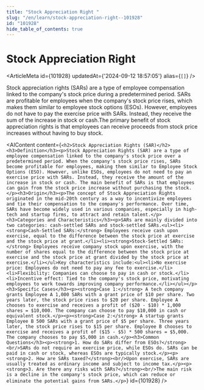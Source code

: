 ```yaml
---
title: "Stock Appreciation Right "
slug: "/en/learn/stock-appreciation-right--101928"
id: "101928"
hide_table_of_contents: true
---
```



# Stock Appreciation Right 

<ArticleMeta id={101928} updatedAt={'2024-09-12 18:57:05'} alias={`[]`} />
<div className='border-solid border-b border-t-0 my-4 border-[var(--ifm-color-gray-300)]' />

Stock appreciation rights (SARs) are a type of employee compensation linked to the company's stock price during a predetermined period. SARs are profitable for employees when the company's stock price rises, which makes them similar to employee stock options (ESOs). However, employees do not have to pay the exercise price with SARs. Instead, they receive the sum of the increase in stock or cash.The primary benefit of stock appreciation rights is that employees can receive proceeds from stock price increases without having to buy stock.

<AIContent content={`<h2>Stock Appreciation Rights (SAR)</h2><h3>Definition</h3><p>Stock Appreciation Rights (SAR) are a type of employee compensation linked to the company's stock price over a predetermined period. When the company's stock price rises, SARs become profitable for employees, making them similar to Employee Stock Options (ESO). However, unlike ESOs, employees do not need to pay an exercise price with SARs. Instead, they receive the amount of the increase in stock or cash. The main benefit of SARs is that employees can gain from the stock price increase without purchasing the stock.</p><h3>Origin</h3><p>The concept of Stock Appreciation Rights originated in the mid-20th century as a way to incentivize employees and tie their compensation to the company's performance. Over time, SARs have become widely used in various companies, especially in high-tech and startup firms, to attract and retain talent.</p><h3>Categories and Characteristics</h3><p>SARs are mainly divided into two categories: cash-settled SARs and stock-settled SARs.<ul><li><strong>Cash-Settled SARs:</strong> Employees receive cash upon exercise, equal to the difference between the stock price at exercise and the stock price at grant.</li><li><strong>Stock-Settled SARs:</strong> Employees receive company stock upon exercise, with the number of shares equal to the difference between the stock price at exercise and the stock price at grant divided by the stock price at exercise.</li></ul>Key characteristics include:<ul><li>No exercise price: Employees do not need to pay any fee to exercise.</li><li>Flexibility: Companies can choose to pay in cash or stock.</li><li>Incentive effect: Tied to the company's stock price, motivating employees to work towards improving company performance.</li></ul></p><h3>Specific Cases</h3><p><strong>Case 1:</strong> A tech company grants Employee A 1,000 SARs with a grant price of $10 per share. Two years later, the stock price rises to $20 per share. Employee A chooses to exercise and receives a profit of ($20 - $10) * 1,000 shares = $10,000. The company can choose to pay $10,000 in cash or equivalent stock.</p><p><strong>Case 2:</strong> A startup grants Employee B 500 SARs with a grant price of $5 per share. Three years later, the stock price rises to $15 per share. Employee B chooses to exercise and receives a profit of ($15 - $5) * 500 shares = $5,000. The company chooses to pay $5,000 in cash.</p><h3>Common Questions</h3><p><strong>1. How do SARs differ from ESOs?</strong><br/>SARs do not require an exercise price, while ESOs do. SARs can be paid in cash or stock, whereas ESOs are typically stock.</p><p><strong>2. How are SARs taxed?</strong><br/>Upon exercise, SARs are usually treated as ordinary income and subject to income tax.</p><p><strong>3. Are there any risks with SARs?</strong><br/>The main risk is a decline in the company's stock price, which can reduce or eliminate the potential gains from SARs.</p>`} id={101928} />
